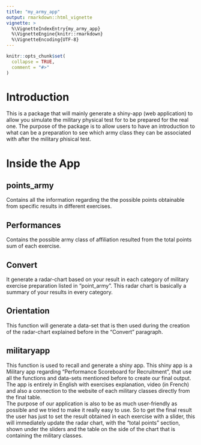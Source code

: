 ```yaml
---
title: "my_army_app"
output: rmarkdown::html_vignette
vignette: >
  %\VignetteIndexEntry{my_army_app}
  %\VignetteEngine{knitr::rmarkdown}
  %\VignetteEncoding{UTF-8}
---
```


```r
knitr::opts_chunk$set(
  collapse = TRUE,
  comment = "#>"
)
```

# Introduction   

This is a package that will mainly generate a shiny-app (web application) to allow you simulate the military physical test for to be prepared for the real one.
The purpose of the package is to allow users to have an introduction to what can be a preparation to see which army class they can be associated with after the military phisical test.   
   
# Inside the App
## points_army

Contains all the information regarding the the possible points obtainable from specific results in different exercises.   

## Performances   

Contains the possible army class of affiliation resulted from the total points sum of each exercise.   

## Convert

It generate a radar-chart based on your result in each category of military exercise preparation listed in "point_army". This radar chart is basically a summary of your results in every category.    

## Orientation

This function will generate a data-set that is then used during the creation of the radar-chart explained before in the "Convert" paragraph.   

## militaryapp

This function is used to recall and generate a shiny app. This shiny app is a Military app regarding "Performance Scoreboard for Recruitment", that use all the functions and data-sets mentioned before to create our final output.    
The app is entirely in English with exercises explanation, video (in French) and also a connection to the website of each military classes directly from the final table.   
The purpose of our application is also to be as much user-friendly as possible and we tried to make it really easy to use. So to get the final result the user has just to set the result obtained in each exercise 
with a slider, this will immediately update the radar chart, with the "total points" section, shown under the sliders and the table on the side of the chart that is containing the military classes.
